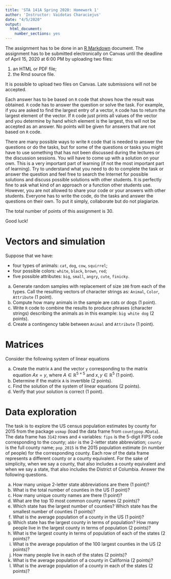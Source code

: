 ```yaml
---
title: 'STA 141A Spring 2020: Homework 1'
author: 'Instructor: Vaidotas Characiejus'
date: "4/5/2020"
output:
  html_document:
    number_sections: yes
---
```




The assignment has to be done in an [R Markdown](https://rmarkdown.rstudio.com) document. The assignment has to be submitted electronically on Canvas until the deadline of April 15, 2020 at 6:00 PM by uploading two files:

1. an HTML or PDF file;
2. the Rmd source file.

It is possible to upload two files on Canvas. Late submissions will not be accepted.

Each answer has to be based on `R` code that shows how the result was obtained. `R` code has to answer the question or solve the task. For example, if you are asked to find the largest entry of a vector, `R` code has to return the largest element of the vector. If `R` code just prints all values of the vector and you determine by hand which element is the largest, this will not be accepted as an answer. No points will be given for answers that are not based on `R` code. 

There are many possible ways to write `R` code that is needed to answer the questions or do the tasks, but for some of the questions or tasks you might have to use something that has not been discussed during the lectures or the discussion sessions. You will have to come up with a solution on your own. This is a very important part of learning (if not the most important part of learning). Try to understand what you need to do to complete the task or answer the question and feel free to search the Internet for possible solutions and discuss possible solutions with other students. It is perfectly fine to ask what kind of an approach or a function other students use. However, you are not allowed to share your code or your answers with other students. Everyone has to write the code, do the tasks and answer the questions on their own. To put it simply, collaborate but do not plagiarize.

The total number of points of this assignment is 30.

Good luck!

# Vectors and simulation
Suppose that we have:

+ four types of animals: `cat`, `dog`, `cow`, `squirrel`;
+ four possible colors: `white`, `black`, `brown`, `red`;
+ five possible attributes: `big`, `small`, `angry`, `cute`, `finicky`.

a. Generate random samples with replacement of size `100` from each of the types. Call the resulting vectors of character strings as: `Animal`, `Color`, `Attribute` (1 point). 
b. Compute how many animals in the sample are cats or dogs (1 point).
c. Write `R` code to combine the results to produce phrases (character strings) describing the animals as in this example: `big white dog` (2 points).
d. Create a contingency table between `Animal` and `Attribute` (1 point).



# Matrices
Consider the following system of linear equations
\begin{align*}
x_1+2x_2+3x_3+4x_4+5x_5&=7,\\
2x_1+x_2+2x_3+3x_4+4x_5&=-1,\\
3x_1+2x_2+x_3+2x_4+3x_5&=-3,\\
4x_1+3x_2+2x_3+x_4+2x_5&=5,\\
5x_1+4x_2+3x_3+2x_4+x_5&=17.
\end{align*}

a. Create the matrix `A` and the vector `y` corresponding to the matrix equation $Ax=y$, where $A\in\mathbb R^{5\times 5}$ and $x,y\in\mathbb R^5$ (1 point).
b. Determine if the matrix `A` is invertible (2 points).
c. Find the solution of the system of linear equations (2 points).
d. Verify that your solution is correct (1 point).



# Data exploration
The task is to explore the US census population estimates by county for 2015 from the package `usmap` (load the data frame from `countypop.RData`). The data frame has `3142` rows and `4` variables: `fips` is the 5-digit FIPS code corresponding to the county; `abbr` is the 2-letter state abbreviation; `county` is the full county name; `pop_2015` is the 2015 population estimate (in number of people) for the corresponding county. Each row of the data frame represents a different county or a county equivalent. For the sake of simplicity, when we say a county, that also includes a county equivalent and when we say a state, that also includes the District of Columbia. Answer the following questions.

a. How many unique 2-letter state abbreviations are there (1 point)?
b. What is the total number of counties in the US (1 point)?
c. How many unique county names are there (1 point)?
d. What are the top 10 most common county names (2 points)?
e. Which state has the largest number of counties? Which state has the smallest number of counties (1 points)?
f. What is the average population of a county in the US (1 point)?
g. Which state has the largest county in terms of population? How many people live in the largest county in terms of population (2 points)?
h. What is the largest county in terms of population of each of the states (2 points)?
i. What is the average population of the 100 largest counties in the US (2 points)?
j. How many people live in each of the states (2 points)?
k. What is the average population of a county in California (2 points)?
l. What is the average population of a county in each of the states (2 points)?